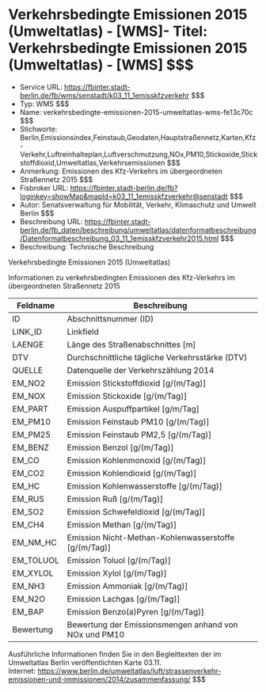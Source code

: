 # Verkehrsbedingte Emissionen 2015 (Umweltatlas) - [WMS]- Titel: Verkehrsbedingte Emissionen 2015 (Umweltatlas) - [WMS] $$$
- Service URL: https://fbinter.stadt-berlin.de/fb/wms/senstadt/k03_11_1emisskfzverkehr $$$
- Typ: WMS $$$
- Name: verkehrsbedingte-emissionen-2015-umweltatlas-wms-fe13c70c $$$
- Stichworte: Berlin,Emissionsindex,Feinstaub,Geodaten,Hauptstraßennetz,Karten,Kfz-Verkehr,Luftreinhalteplan,Luftverschmutzung,NOx,PM10,Stickoxide,Stickstoffdioxid,Umweltatlas,Verkehrsemissionen $$$
- Anmerkung: Emissionen des Kfz-Verkehrs im übergeordneten Straßennetz 2015 $$$
- Fisbroker URL: https://fbinter.stadt-berlin.de/fb?loginkey=showMap&mapId=k03_11_1emisskfzverkehr@senstadt $$$
- Autor: Senatsverwaltung für Mobilität, Verkehr, Klimaschutz und Umwelt Berlin $$$
- Beschreibung URL: https://fbinter.stadt-berlin.de/fb_daten/beschreibung/umweltatlas/datenformatbeschreibung/Datenformatbeschreibung_03_11_1emisskfzverkehr2015.html $$$
- Beschreibung: Technische Beschreibung 

Verkehrsbedingte Emissionen 2015 (Umweltatlas)

Informationen zu verkehrsbedingten Emissionen des Kfz-Verkehrs im übergeordneten Straßennetz 2015

| Feldname   | Beschreibung                                           |
| ---------- | ------------------------------------------------------ |
| ID         | Abschnittsnummer (ID)                                  |
| LINK\_ID   | Linkfield                                              |
| LAENGE     | Länge des Straßenabschnittes \[m\]                     |
| DTV        | Durchschnittliche tägliche Verkehrsstärke (DTV)        |
| QUELLE     | Datenquelle der Verkehrszählung 2014                   |
| EM\_NO2    | Emission Stickstoffdioxid \[g/(m/Tag)\]                |
| EM\_NOX    | Emission Stickoxide \[g/(m/Tag)\]                      |
| EM\_PART   | Emission Auspuffpartikel \[g/m/Tag\]                   |
| EM\_PM10   | Emission Feinstaub PM10 \[g/(m/Tag)\]                  |
| EM\_PM25   | Emission Feinstaub PM2,5 \[g/(m/Tag)\]                 |
| EM\_BENZ   | Emission Benzol \[g/(m/Tag)\]                          |
| EM\_CO     | Emission Kohlenmonoxid \[g/(m/Tag)\]                   |
| EM\_CO2    | Emission Kohlendioxid \[g/(m/Tag)\]                    |
| EM\_HC     | Emission Kohlenwasserstoffe \[g/(m/Tag)\]              |
| EM\_RUS    | Emission Ruß \[g/(m/Tag)\]                             |
| EM\_SO2    | Emission Schwefeldioxid \[g/(m/Tag)\]                  |
| EM\_CH4    | Emission Methan \[g/(m/Tag)\]                          |
| EM\_NM\_HC | Emission Nicht-Methan-Kohlenwasserstoffe \[g/(m/Tag)\] |
| EM\_TOLUOL | Emission Toluol \[g/(m/Tag)\]                          |
| EM\_XYLOL  | Emission Xylol \[g/(m/Tag)\]                           |
| EM\_NH3    | Emission Ammoniak \[g/(m/Tag)\]                        |
| EM\_N2O    | Emission Lachgas \[g/(m/Tag)\]                         |
| EM\_BAP    | Emission Benzo(a)Pyren \[g/(m/Tag)\]                   |
| Bewertung  | Bewertung der Emissionsmengen anhand von NOx und PM10  |

Ausführliche Informationen finden Sie in den Begleittexten der im Umweltatlas Berlin veröffentlichten Karte 03.11.  
Internet: https://www.berlin.de/umweltatlas/luft/strassenverkehr-emissionen-und-immissionen/2014/zusammenfassung/ $$$
